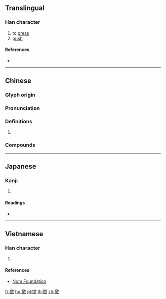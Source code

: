 {{character info/new}}
{{also|揿}}
==Translingual==

===Han character===
{{Han char|rn=64|rad=手|as=12|sn=15|four=57080|canj=QCNO|ids=⿰扌欽}}

# to [[press]]
# [[push]]

====References====
* {{Han ref|kx=0457.161|dkj=12771|hdz=31960.090|uh=64B3|ud=25779|bh=BCC3|bd=48323}}

----

==Chinese==
{{zh-forms|s=揿}}

===Glyph origin===
{{Han etym}}

===Pronunciation===
{{zh-pron
|m=qìn
|c=gam6
|h=pfs=khim
|mc=y
|oc=y
|cat=
}}

===Definitions===
{{zh-hanzi}}

# {{rfdef|zh}}

===Compounds===
{{su#bst:zh-der/new|p=qìn}}

----

==Japanese==

===Kanji===
{{ja-kanji|grade=|rs=手12}}

# {{defn|lang=ja|sort=手12}}

====Readings====
* {{ja-readings|on=[[きん]] (kin)|kun=[[おさえる]] (osaeru)}}
----

==Vietnamese==

===Han character===
{{vi-readings|rs=手12|hanviet=[[khấm]], [[khẩm]]}}

# {{defn|lang=vi|sort=手12}}

====References====
* [http://nomfoundation.org/common/nom_details.php?codepoint=64b3 Nom Foundation]

[[fr:撳]]
[[hu:撳]]
[[pl:撳]]
[[th:撳]]
[[zh:撳]]